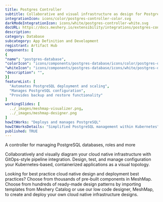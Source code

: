 ```yaml
---
title: Postgres Controller
subtitle: Collaborative and visual infrastructure as design for Postgres Controller
integrationIcon: icons/color/postgres-controller-color.svg
darkModeIntegrationIcon: icons/white/postgres-controller-white.svg
docURL: https://docs.meshery.io/extensibility/integrations/postgres-controller
description: 
category: Database
subcategory: App Definition and Development
registrant: Artifact Hub
components: [
{
"name": "postgres-database",
"colorIcon": "icons/components/postgres-database/icons/color/postgres-database-color.svg",
"whiteIcon": "icons/components/postgres-database/icons/white/postgres-database-white.svg",
"description": "",
}]
featureList: [
  "Automates PostgreSQL deployment and scaling",
  "Manages PostgreSQL configuration",
  "Provides backup and restore functionality"
]
workingSlides: [
  ../_images/meshmap-visualizer.png,
  ../_images/meshmap-designer.png
]
howItWorks: "Deploys and manages PostgreSQL"
howItWorksDetails: "Simplified PostgreSQL management within Kubernetes"
published: TRUE
---
```

<p>
A controller for managing PostgreSQL databases, roles and more
</p>
<p>
    Collaboratively and visually diagram your cloud native infrastructure with GitOps-style pipeline integration. Design, test, and manage configuration your Kubernetes-based, containerized applications as a visual topology.
</p>
<p>
    Looking for best practice cloud native design and deployment best practices? Choose from thousands of pre-built components in MeshMap. Choose from hundreds of ready-made design patterns by importing templates from Meshery Catalog or use our low code designer, MeshMap, to create and deploy your own cloud native infrastructure designs.
</p>
